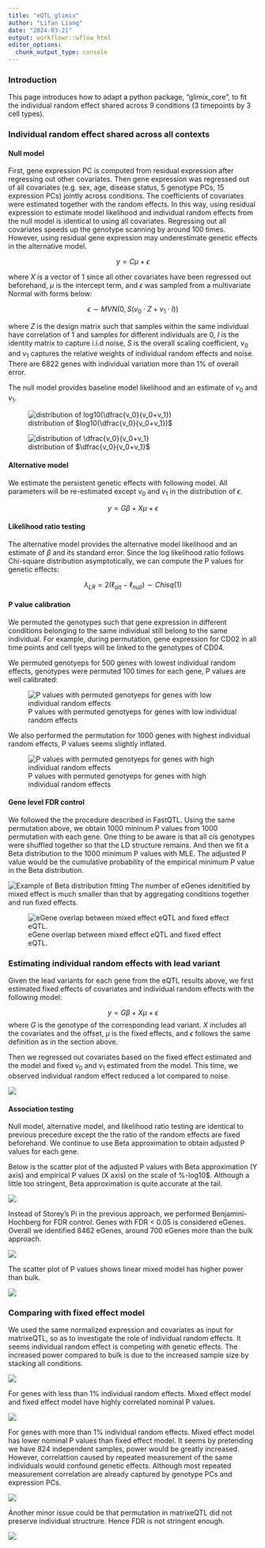 ```yaml
---
title: "eQTL_glimix"
author: "Lifan Liang"
date: "2024-03-21"
output: workflowr::wflow_html
editor_options:
  chunk_output_type: console
---
```


### Introduction

This page introduces how to adapt a python package, "glimix_core", to fit the individual random effect shared across 9 conditions (3 timepoints by 3 cell types).

### Individual random effect shared across all contexts

#### Null model

First, gene expression PC is computed from residual expression after regressing out other covariates. Then gene expression was regressed out of all covariates (e.g. sex, age, disease status, 5 genotype PCs, 15 expression PCs) jointly across conditions. The coefficients of covariates were estimated together with the random effects. In this way, using residual expression to estimate model likelihood and individual random effects from the null model is identical to using all covariates. Regressing out all covariates speeds up the genotype scanning by around 100 times. However, using residual gene expression may underestimate genetic effects in the alternative model.

$$
y = C\mu + \epsilon 
$$

where $X$ is a vector of 1 since all other covariates have been regressed out beforehand, $\mu$ is the intercept term, and $\epsilon$ was sampled from a multivariate Normal with forms below:

$$
\epsilon \sim MVN(0, S(v_0 \cdot Z + v_1 \cdot I))
$$

where $Z$ is the design matrix such that samples within the same individual have correlation of 1 and samples for different individuals are 0, $I$ is the identity matrix to capture i.i.d noise, $S$ is the overall scaling coefficient, $v_0$ and $v_1$ captures the relative weights of individual random effects and noise. There are 6822 genes with individual variation more than 1% of overall error.

The null model provides baseline model likelihood and an estimate of $v_0$ and $v_1$.

![distribution of $log10(\dfrac{v_0}{v_0+v_1})$](assets/log_glimix_random_effect.png)

![distribution of $\dfrac{v_0}{v_0+v_1}$](assets/glimix_random_effect.png)

#### Alternative model

We estimate the persistent genetic effects with following model. All parameters will be re-estimated except $v_0$ and $v_1$ in the distribution of $\epsilon$.

$$
y = G\beta + X\mu+ \epsilon
$$

#### Likelihood ratio testing

The alternative model provides the alternative model likelihood and an estimate of $\beta$ and its standard error. Since the log likelihood ratio follows Chi-square distribution asymptotically, we can compute the P values for genetic effects:

$$
\lambda_{LR} = 2(\ell_{alt} - \ell_{null}) \sim Chisq(1)
$$

#### P value calibration

We permuted the genotypes such that gene expression in different conditions belonging to the same individual still belong to the same individual. For example, during permutation, gene expression for CD02 in all time points and cell tyeps will be linked to the genotypes of CD04.

We permuted genotyeps for 500 genes with lowest individual random effects, genotypes were permuted 100 times for each gene, P values are well calibrated:

![P values with permuted genotyeps for genes with low individual random effects](assets/P_calibration_low_randeff.png)

We also performed the permutation for 1000 genes with highest individual random effects, P values seems slightly inflated.

![P values with permuted genotyeps for genes with high individual random effects](assets/P_calibration_high_randeff.png)

#### Gene level FDR control

We followed the the procedure described in FastQTL. Using the same permutation above, we obtain 1000 mininum P values from 1000 permutation with each gene. One thing to be aware is that all cis genotypes were shuffled together so that the LD structure remains. And then we fit a Beta distribution to the 1000 minimum P values with MLE. The adjusted P value would be the cumulative probability of the empirical minimum P value in the Beta distribution.

![Example of Beta distribution fitting](assets/glimix_beta_fitting.png)
The number of eGenes idenitified by mixed effect is much smaller than that by aggregating conditions together and run fixed effects.

![eGene overlap between mixed effect eQTL and fixed effect eQTL.](assets/venn_limix_vs_fixed.png)

### Estimating individual random effects with lead variant

Given the lead variants for each gene from the eQTL results above, we first estimated fixed effects of covariates and individual random effects with the following model:

$$
y = G\beta + X\mu+ \epsilon
$$
where $G$ is the genotype of the corresponding lead variant. $X$ includes all the covariates and the offset, $\mu$ is the fixed effects, and $\epsilon$ follows the same definition as in the section above.

Then we regressed out covariates based on the fixed effect estimated and the model and fixed $v_0$ and $v_1$ estimated from the model. This time, we observed individual random effect reduced a lot compared to noise.

![](assets/indiv_randeff_leadSNP.png)

#### Association testing

Null model, alternative model, and likelihood ratio testing are identical to previous precedure except the the ratio of the random effects are fixed beforehand. We continue to use Beta approximation to obtain adjusted P values for each gene.

Below is the scatter plot of the adjusted P values with Beta approximation (Y axis) and empirical P values (X axis) on the scale of %-log10$. Although a little too stringent, Beta approximation is quite accurate at the tail.

![](assets/beta_calibration.png)

Instead of Storey's Pi in the previous approach, we performed Benjamini-Hochberg for FDR control. Genes with FDR < 0.05 is considered eGenes. Overall we identified 8462 eGenes, around 700 eGenes more than the bulk approach.

![](assets/venn_limix_vs_fixed (1).png)

The scatter plot of P values shows linear mixed model has higher power than bulk.

![](assets/bulk_vs_leadSNP_scatter.png)

### Comparing with fixed effect model

We used the same normalized expression and covariates as input for matrixeQTL, so as to investigate the role of individual random effects. It seems individual random effect is competing with genetic effects. The increased power compared to bulk is due to the increased sample size by stacking all conditions.

![](assets/IRE_egenes_venn.png)

For genes with less than 1% individual random effects. Mixed effect model and fixed effect model have highly correlated nominal P values. 

![](assets/noIRE_leadSNP_vs_mateqtl.png)

For genes with more than 1% individual random effects. Mixed effect model has lower nominal P values than fixed effect model. It seems by pretending we have 824 independent samples, power would be greatly increased. However, correlattion caused by repeated measurement of the same individuals would confound genetic effects. Although most repeated measurement correlation are already captured by genotype PCs and expression PCs.

![](assets/IRE_leadSNP_vs_mateqtl.png)

Another minor issue could be that permutation in matrixeQTL did not preserve individual structrure. Hence FDR is not stringent enough.

![](assets/noIRE_FDR_leadSNP_vs_mateqtl.png)

